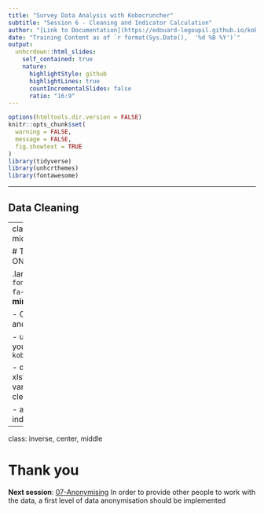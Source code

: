 ```yaml
---
title: "Survey Data Analysis with Kobocruncher"
subtitle: "Session 6 - Cleaning and Indicator Calculation"
author: "[Link to Documentation](https://edouard-legoupil.github.io/kobocruncher/) -- [Link to Previous Session](5-Searching_Asssociation.html) -- [Link to Next Session](07-Anonymising.html)  "
date: "Training Content as of `r format(Sys.Date(),  '%d %B %Y')`"
output:
  unhcrdown::html_slides:
    self_contained: true
    nature:
      highlightStyle: github
      highlightLines: true
      countIncrementalSlides: false
      ratio: "16:9"
---
```


```r
options(htmltools.dir.version = FALSE)
knitr::opts_chunk$set(
  warning = FALSE,
  message = FALSE,
  fig.showtext = TRUE
)
library(tidyverse)
library(unhcrthemes)
library(fontawesome)
```


---

## Data Cleaning


---
class: inverse, center, middle

# TIME TO PRACTISE ON YOUR OWN! 

.large[.white[`r fontawesome::fa("fas fa-pen-nib"  )  `] **5 minutes! **] 

 - Open again locally and fill in the clean
 
 - upload and build up you data dictionary `kobo_dico()`
 
 - download again the xlsfrom and fill in the various tab for cleaning log
 
 - add the following indicator:
 
 

---
class: inverse, center, middle

# Thank you


__Next session__:   [07-Anonymising](07-Anonymising.html) In order to provide other people to work with the data, a first level of data anonymisation should be implemented
